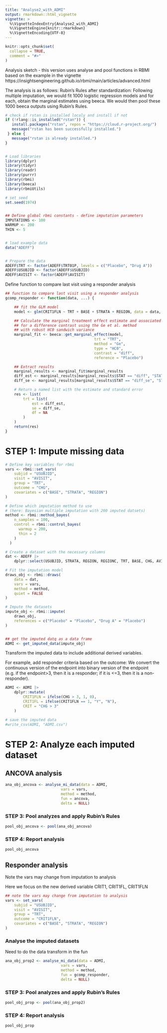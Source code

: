 ```yaml
---
title: "Analyse2_with_ADMI"
output: rmarkdown::html_vignette
vignette: >
  %\VignetteIndexEntry{Analyse2_with_ADMI}
  %\VignetteEngine{knitr::rmarkdown}
  %\VignetteEncoding{UTF-8}
---
```


```r
knitr::opts_chunk$set(
  collapse = TRUE,
  comment = "#>"
)
```

Analysis sketch - this version uses analyse and pool functions in RBMI
based on the example in the vignette https://insightsengineering.github.io/rbmi/main/articles/advanced.html

The analysis is as follows:
Rubin’s Rules after standardization: Following multiple imputation, we would fit 1000 logistic regression models and for each, obtain the marginal estimates using beeca. We would then pool these 1000 beeca outputs using Rubin’s Rules.


```r

# check if rstan is installed localy and install if not 
if (!rlang::is_installed("rstan")) {
   install.packages("rstan", repos = "https://cloud.r-project.org/")
   message("rstan has been successfully installed.")
 } else {
   message("rstan is already installed.")
}


# Load libraries
library(dplyr)
library(tidyr)
library(readr)
library(purrr)
library(rbmi)
library(beeca)
library(rbmiUtils)

# set seed 
set.seed(1974)


## Define global rbmi constants - define imputation parameters
IMPUTATIONS <- 100
WARMUP <- 200
THIN <- 5


# load example data
data("ADEFF")


# Prepare the data
ADEFF$TRT <- factor(ADEFF$TRT01P, levels = c("Placebo", "Drug A"))
ADEFF$USUBJID <- factor(ADEFF$USUBJID)
ADEFF$AVISIT <- factor(ADEFF$AVISIT)
```

Define function to compare last visit using a responder analysis

```r
## function to compare last visit using a responder analysis
gcomp_responder <- function(data, ...) {

    ## fit the GLM model
    model <- glm(CRIT1FLN ~ TRT + BASE + STRATA + REGION, data = data, family = binomial)

    ## Calculate the marginal treatment effect estimate and associated variance
    ## for a difference contrast using the Ge et al. method
    ## with robust HC0 sandwich variance
    marginal_fit <- beeca::get_marginal_effect(model,
                                        trt = "TRT",
                                        method = "Ge",
                                        type = "HC0",
                                        contrast = "diff",
                                        reference = "Placebo")

    ## Extract results
    marginal_results <- marginal_fit$marginal_results
    diff_est <- marginal_results[marginal_results$STAT == "diff", "STATVAL"][[1]]
    diff_se <- marginal_results[marginal_results$STAT == "diff_se", "STATVAL"][[1]]

    # Return a named list with the estimate and standard error
    res <- list(
        trt = list(
            est = diff_est,
            se = diff_se,
            df = NA
        )
    )
    return(res)
}

```

# STEP 1: Impute missing data


```r
# Define key variables for rbmi
vars <- rbmi::set_vars(
    subjid = "USUBJID",
    visit = "AVISIT",
    group = "TRT",
    outcome = "CHG",
    covariates = c("BASE", "STRATA", "REGION")
)

# Define which imputation method to use 
# (here: Bayesian multiple imputation with 200 imputed datsets)
method <- rbmi::method_bayes(
    n_samples = 100,
    control = rbmi::control_bayes(
      warmup = 200,
      thin = 2
    )
  )

# Create a dataset with the necessary columns
dat <- ADEFF |>
    dplyr::select(USUBJID, STRATA, REGION, REGIONC, TRT, BASE, CHG, AVISIT)

# Fit the imputation model
draws_obj <- rbmi::draws(
    data = dat,
    vars = vars,
    method = method,
    quiet = FALSE
)

# Impute the datasets
impute_obj <- rbmi::impute(
    draws_obj,
    references = c("Placebo" = "Placebo", "Drug A" = "Placebo")
)


## get the imputed datq as a data frame
ADMI <- get_imputed_data(impute_obj)
```


Transform the imputed data to include additional derived variables. 

For example, add responder criteria based on the outcome: We convert the 
continuous version of the endpoint into binary version of the endpoint 
(e.g. if the endpoint>3, then it is a responder; if it is <=3, then it 
is a non-responder).


```r
ADMI <- ADMI |>
    dplyr::mutate(
        CRIT1FLN = ifelse(CHG > 3, 1, 0), 
        CRIT1FL = ifelse(CRIT1FLN == 1, "Y", "N"),
        CRIT = "CHG > 3"
    )

# save the imputed data
#write_csv(ADMI, "ADMI.csv")

```



# STEP 2: Analyze each imputed dataset

## ANCOVA analysis

```r
ana_obj_ancova <- analyse_mi_data(data = ADMI,
                         vars = vars,
                         method = method,
                         fun = ancova,
                         delta = NULL)
```


### STEP 3: Pool analyzes and apply Rubin's Rules

```r
pool_obj_ancova <- pool(ana_obj_ancova)
```

### STEP 4: Report analysis

```r
pool_obj_ancova
```


## Responder analysis 

Note the vars may change from imputation to analysis

Here we focus on the new derived variable CRIT1, CRIT1FL, CRIT1FLN 

```r

## note the vars may change from imputation to analysis
vars <- set_vars(
    subjid = "USUBJID",
    visit = "AVISIT",
    group = "TRT",
    outcome = "CRIT1FLN",
    covariates = c("BASE", "STRATA", "REGION")
)
```

### Analyse the imputed datasets

Need to do the data transform in the fun

```r
ana_obj_prop2 <- analyse_mi_data(data = ADMI,
                         vars = vars,
                         method = method,
                         fun = gcomp_responder,
                         delta = NULL)
```


### STEP 3: Pool analyzes and apply Rubin's Rules

```r
pool_obj_prop <- pool(ana_obj_prop2)
```

### STEP 4: Report analysis

```r
pool_obj_prop
```
